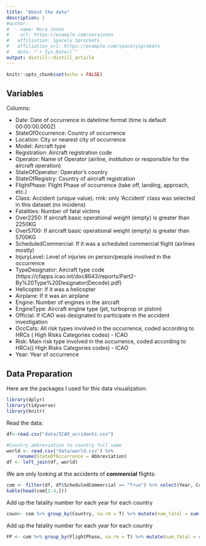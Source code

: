 ```yaml
---
title: "About the data"
description: |
#author:
#  - name: Nora Jones 
#    url: https://example.com/norajones
#   affiliation: Spacely Sprockets
#   affiliation_url: https://example.com/spacelysprokets
#   date: "`r Sys.Date()`"
output: distill::distill_article
---
```


```r
knitr::opts_chunk$set(echo = FALSE)
```


## Variables 
Columns:

- Date: Date of occurrence in datetime format (time is default 00:00:00.000Z) 
- StateOfOccurrence: Country of occurrence 
- Location: City or nearest city of occurrence
- Model: Aircraft type
- Registration: Aircraft registration code 
- Operator: Name of Operator (airline, institution or responsible for the aircraft operation) 
- StateOfOperator: Operator's country
- StateOfRegistry: Country of aircraft registration 
- FlightPhase: Flight Phase of occurrence (take off, landing, approach, etc.)
- Class: Accident (unique value). rmk: only 'Accident' class was selected in this dataset (no incidens)
- Fatalities: Number of fatal victims
- Over2250: If aircraft basic operational weight (empty) is greater than 2250KG
- Over5700: If aircraft basic operational weight (empty) is greater than 5700KG
- ScheduledCommercial: If it was a scheduled commercial flight (airlines mostly)
- InjuryLevel: Level of injuries on person/people involved in the occurrence
- TypeDesignator: Aircraft type code (https://cfapps.icao.int/doc8643/reports/Part2-By%20Type%20Designator(Decode).pdf)
- Helicopter: if it was a helicopter
- Airplane: If it was an airplane
- Engine: Number of engines in the aircraft
- EngineType: Aircraft engine type (jet, turboprop or piston)
- Official: If ICAO was designated to participate in the accident investigation
- OccCats: All risk types involved in the occurrence, coded according to HRCs ( High Risks Categories codes) - ICAO
- Risk: Main risk type involved in the occurrence, coded according to HRCs(( High Risks Categories codes) - ICAO
- Year: Year of occurrence

## Data Preparation
Here are the packages I used for this data visualization:

```r
library(dplyr)
library(tidyverse)
library(knitr)
```

Read the data:

```r
df<-read.csv("data/ICAO_accidents.csv") 

#Country abbreviation to country full name
world <- read.csv("data/world.csv") %>% 
    rename(StateOfOccurrence = Abbreviation)
df <- left_join(df, world)
```

We are only looking at the accidents of **commercial** flights:

```r
com <- filter(df, df$ScheduledCommercial == "True") %>% select(Year, Country, Model, Fatalities, Over2250, Over5700, InjuryLevel, Risk, FlightPhase, EngineType)
kable(head(com[1:4,]))
```

Add up the fatality number for each year for each country

```r
coun<- com %>% group_by(Country, na.rm = T) %>% mutate(num_fatal = sum(Fatalities, na.rm = T))
```

Add up the fatality number for each year for each country
```r
FP <- com %>% group_by(FlightPhase, na.rm = T) %>% mutate(num_fatal = sum(Fatalities, na.rm = T))
```






